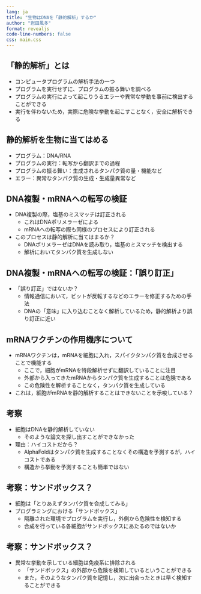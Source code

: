```yaml
---
lang: ja
title: "生物はDNAを「静的解析」するか"
author: "岩田風多"
format: revealjs
code-line-numbers: false
css: main.css
---
```


## 「静的解析」とは

- コンピュータプログラムの解析手法の一つ
- プログラムを実行せずに、プログラムの振る舞いを調べる
- プログラムの実行によって起こりうるエラーや異常な挙動を事前に検出することができる
- 実行を伴わないため，実際に危険な挙動を起こすことなく，安全に解析できる

## 静的解析を生物に当てはめる

- プログラム：DNA/RNA
- プログラムの実行：転写から翻訳までの過程
- プログラムの振る舞い：生成されるタンパク質の量・機能など
- エラー：異常なタンパク質の生成・生成量異常など

## DNA複製・mRNAへの転写の検証

- DNA複製の際，塩基のミスマッチは訂正される
  - これはDNAポリメラーゼによる
  - mRNAへの転写の際も同様のプロセスにより訂正される
- このプロセスは静的解析に当てはまるか？
  - DNAポリメラーゼはDNAを読み取り，塩基のミスマッチを検出する
  - 解析においてタンパク質を生成しない

## DNA複製・mRNAへの転写の検証：「誤り訂正」

- 「誤り訂正」ではないか？
  - 情報通信において，ビットが反転するなどのエラーを修正するための手法
  - DNAの「意味」に入り込むことなく解析しているため，静的解析より誤り訂正に近い

## mRNAワクチンの作用機序について

- mRNAワクチンは，mRNAを細胞に入れ，スパイクタンパク質を合成させることで機能する
  - ここで，細胞がmRNAを特段解析せずに翻訳していることに注目
  - 外部から入ってきたmRNAからタンパク質を生成することは危険である
  - この危険性を解析することなく，タンパク質を生成している
- これは，細胞がmRNAを静的解析することはできないことを示唆している？

## 考察

- 細胞はDNAを静的解析していない
  - そのような論文を探し出すことができなかった
- 理由：ハイコストだから？
  - AlphaFoldはタンパク質を生成することなくその構造を予測するが，ハイコストである
  - 構造から挙動を予測することも簡単ではない

## 考察：サンドボックス？

- 細胞は「とりあえずタンパク質を合成してみる」
- プログラミングにおける「サンドボックス」
  - 隔離された環境でプログラムを実行し，外側から危険性を検知する
  - 合成を行っている各細胞がサンドボックスにあたるのではないか

## 考察：サンドボックス？

- 異常な挙動を示している細胞は免疫系に排除される
  - 「サンドボックス」の外部から危険を検知しているということができる
  - また，そのようなタンパク質を記憶し，次に出会ったときは早く検知することができる
